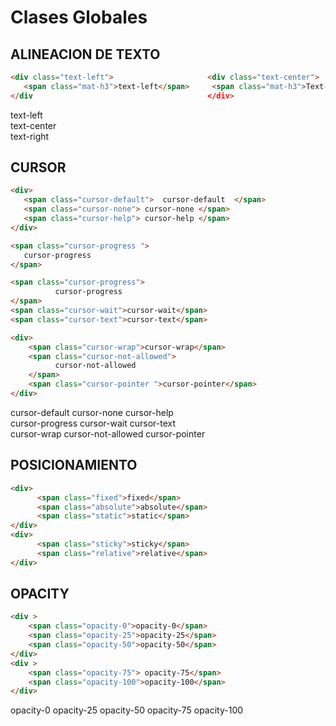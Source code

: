 
<Meta title="Clases/Clases Globales" />
<style>
  {`
  .border{
    border: 1px solid #000;
  }
  
  `}
</style>
# Clases Globales

## ALINEACION DE TEXTO
 ```html 
<div class="text-left">                     <div class="text-center">                   <div class="text-right">
    <span class="mat-h3">text-left</span>     <span class="mat-h3">Text-center</span>     <span class="mat-h3">text-right</span>
</div                                       </div>                                      </div>
 ```
<Canvas>
  <div class="border" >
    <div class="text-left  ">
      <span class="mat-h3">text-left</span>
    </div>
    <div class="text-center ">
      <span class="mat-h3">text-center</span>
    </div>
    <div class="text-right ">
      <span class="mat-h3">text-right</span>
    </div>
  </div>
</Canvas>

## CURSOR

```html
<div>
   <span class="cursor-default">  cursor-default  </span>
   <span class="cursor-none"> cursor-none </span>
   <span class="cursor-help"> cursor-help </span>
</div>

<span class="cursor-progress ">
   cursor-progress
</span>

<span class="cursor-progress">
          cursor-progress
</span>
<span class="cursor-wait">cursor-wait</span>
<span class="cursor-text">cursor-text</span>

<div>
    <span class="cursor-wrap">cursor-wrap</span>
    <span class="cursor-not-allowed">
          cursor-not-allowed
    </span>
    <span class="cursor-pointer ">cursor-pointer</span>
</div>

```
<Canvas>
  <div>
    <div class="d-grid">
      <div class="d-flex column gap-5">
        <div class="grid-template-3 ">
          <span class="mat-h3 cursor-default text-center">cursor-default</span>
          <span class="mat-h3 cursor-none text-center">cursor-none</span>
          <span class="mat-h3 cursor-help text-center">cursor-help</span>
        </div>
        <div class="grid-template-3 ">
          <span class="mat-h3 cursor-progress text-center">
            cursor-progress
          </span>
          <span class="mat-h3 cursor-wait text-center">cursor-wait</span>
          <span class="mat-h3 cursor-text text-center">cursor-text</span>
        </div>
        <div class="grid-template-3 ">
          <span class="mat-h3 cursor-wrap text-center">cursor-wrap</span>
          <span class="mat-h3 cursor-not-allowed text-center">
            cursor-not-allowed
          </span>
          <span class="mat-h3 cursor-pointer text-center">cursor-pointer</span>
        </div>
      </div>
    </div>
  </div>
</Canvas>

## POSICIONAMIENTO
```html
<div>
      <span class="fixed">fixed</span>
      <span class="absolute">absolute</span>
      <span class="static">static</span>
</div>
<div>
      <span class="sticky">sticky</span>
      <span class="relative">relative</span>
</div>
```
## OPACITY
```html
<div >
    <span class="opacity-0">opacity-0</span>
    <span class="opacity-25">opacity-25</span>
    <span class="opacity-50">opacity-50</span>
</div>
<div >
    <span class="opacity-75"> opacity-75</span>
    <span class="opacity-100">opacity-100</span>
</div>
```
<Canvas>
  <div class="d-grid">
    <div class="d-flex column gap-8">
        <span class="mat-h3 opacity-0 text-center">opacity-0</span>
        <span class="mat-h3 opacity-25 text-center">opacity-25</span>
        <span class="mat-h3 opacity-50 text-center">opacity-50</span>
        <span class="mat-h3 opacity-75 text-center"> opacity-75</span>
        <span class="mat-h3 opacity-100 text-center">opacity-100</span>
    </div>
  </div>
</Canvas>
